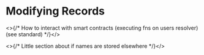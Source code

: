 # Modifying Records

<>{/* How to interact with smart contracts (executing fns on users resolver) (see standard) */}</>

<>{/* Little section about if names are stored elsewhere */}</>
